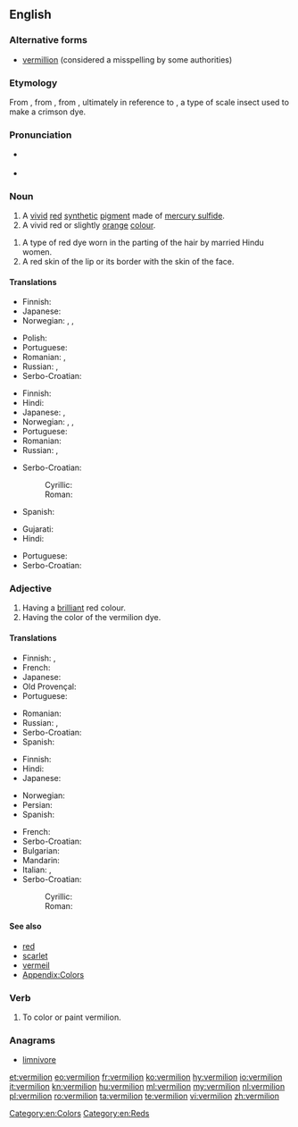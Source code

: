 ==English==

===Alternative forms===
* [[vermillion]] (considered a misspelling by some authorities)

===Etymology===
From {{etyl|fr|en}} {{term|vermeil||vermilion|lang=fr}}, from {{etyl|la|en}} {{term|lang=la|vermiculus||little worm}}, from {{term|lang=la|vermis||worm}}, ultimately in reference to {{taxlink|Kermes vermilio|species|noshow=1}}, a type of scale insect used to make a crimson dye.

===Pronunciation===
* {{a|UK}} {{IPA|/vɜː(ɹ)ˈmɪl.jən/|lang=en}}
* {{rhymes|ɪljən|lang=en}}

===Noun===
{{en-noun}}

# A [[vivid]] [[red]] [[synthetic]] [[pigment]] made of [[mercury sulfide]].
# A vivid red or slightly [[orange]] [[colour]].
#: {{color panel|E34234}}
{{quote-Fanny Hill|part=3
|I, struggling faintly, could not help feeling what I could not grasp, a column of the whitest ivory, beautifully streak'd with blue veins, and carrying, fully uncapt, a head of the liveliest '''vermilion'''}}
# A type of red dye worn in the parting of the hair by married Hindu women.
# A red skin of the lip or its border with the skin of the face.

====Translations====
{{trans-top|pigment}}
* Finnish: {{t|fi|sinooperipunainen}}
* Japanese: {{t+|ja|朱|tr=しゅ, shu}}
* Norwegian: {{t+|no|sinober|m}}, {{t|no|sinoberrødt|n}}, {{t|no|vermilion|m}}
{{trans-mid}}
* Polish: {{t+|pl|cynober|m}}
* Portuguese: {{t|pt|vermelhão|m}}
* Romanian: {{t+|ro|vermillon|n}}, {{t+|ro|cinabru|n}}
* Russian: {{t+|ru|вермильон|m|tr=vermilʹón|sc=Cyrl}}, {{t+|ru|киноварь|f|tr=kínovarʹ|sc=Cyrl}}
* Serbo-Croatian: {{t+|sh|cinober}}
{{trans-bottom}}

{{trans-top|colour}}
* Finnish: {{t|fi|sinooperinpunainen}}
* Hindi: {{t-check|hi|[[लाल]] [[रंग]]|tr=lāl rang|sc=Deva}} {{attention|hi|2=was "[[लाल]] [[रंग]]" - assumed sum-of-parts; if an idiom, remove the wikilinks to the individual words. see [[User:Kephir/gadgets/xte#Translation_fixing]]}}
* Japanese: {{t+|ja|朱|tr=しゅ, shu}}, {{t+|ja|朱色|tr=しゅいろ, shuiro}}
* Norwegian: {{t+|no|sinober|m}}, {{t|no|sinoberrødt|n}}, {{t|no|vermilion|m}}
* Portuguese: {{t|pt|vermelhão|m}}
* Romanian: {{t+|ro|vermillon}}
* Russian: {{t+|ru|ярко-красный|m|tr=járko-krásnyj|sc=Cyrl}} {{qualifier|цвет}}, {{t+|ru|алый|m|tr=ályj|sc=Cyrl}} {{qualifier|цвет}}
{{trans-mid}}
* Serbo-Croatian:
*: Cyrillic: {{t|sh|румена|f|sc=Cyrl}}
*: Roman: {{t|sh|rumena|f}}
* Spanish: {{t+|es|bermellón}}
{{trans-bottom}}

{{trans-top|dye}}
* Gujarati: {{t|gu|સિંદૂર|tr=sindūr}}
* Hindi: {{t|hi|सिंदूर|tr=sindūr}}
{{trans-mid}}
* Portuguese: {{t|pt|vermelhão|m}}
* Serbo-Croatian: {{t+|sh|cinober}}
{{trans-bottom}}

===Adjective===
{{en-adj}}

# Having a [[brilliant]] red colour.
# Having the color of the vermilion dye.

====Translations====
{{trans-top|having a brilliant red colour}}
* Finnish: {{t+|fi|tulipunainen}}, {{t+|fi|kirkkaanpunainen}}
* French: {{t+|fr|vermeil}}
* Japanese: {{t+|ja|赤い|tr=あかい, akai}}
* Old Provençal: {{t|pro|vermelh}}
* Portuguese: {{t+|pt|vermelhão}}
{{trans-mid}}
* Romanian: {{t|ro|vermeil}}
* Russian: {{t+|ru|ярко-красный|tr=járko-krásnyj|sc=Cyrl}}, {{t+|ru|алый|tr=ályj|sc=Cyrl}}
* Serbo-Croatian: {{t|sh|boje cinobera}}
* Spanish: {{t+|es|bermejo}}
{{trans-bottom}}

{{trans-top|having the color of vermilion dye}}
* Finnish: {{t|fi|sinooperinpunainen}}
* Hindi: {{t|hi|सिंदूरी|tr=sindūrī}}
* Japanese: {{t+|ja|朱色|tr=しゅいろ, shuiro}}
{{trans-mid}}
* Norwegian: {{t|no|sinoberrød}}
* Persian: {{t+|fa|شنگرف|tr=shangarf}}
* Spanish: {{t+|es|bermejo}}
{{trans-bottom}}

{{checktrans-top}}
<!-- These look like nouns, and this is Adjective section -->
* French: {{t+check|fr|vermillon|m}}
* Serbo-Croatian: {{t-check|sh|rumen|m}}
* Bulgarian: {{t-check|bg|ален|sc=Cyrl}}
* Mandarin: {{t-check|cmn|朱|tr=zhū|sc=Hani}}
* Italian: {{t+check|it|vermiglio|m}}, {{t-check|it|vermiglione|m}}
* Serbo-Croatian:
*: Cyrillic: {{t-check|sh|румен|m|sc=Cyrl}}
*: Roman: {{t-check|sh|rumen|m}}
{{trans-bottom}}

====See also====
* [[red]]
* [[scarlet]]
* [[vermeil]]
* [[Appendix:Colors]]

===Verb===
{{en-verb}}

# {{context|transitive|lang=en}} To color or paint vermilion.

===Anagrams===
* [[limnivore#English|limnivore]]

[[Category:en:Colors]]
[[Category:en:Reds]]

[[et:vermilion]]
[[eo:vermilion]]
[[fr:vermilion]]
[[ko:vermilion]]
[[hy:vermilion]]
[[io:vermilion]]
[[it:vermilion]]
[[kn:vermilion]]
[[hu:vermilion]]
[[ml:vermilion]]
[[my:vermilion]]
[[nl:vermilion]]
[[pl:vermilion]]
[[ro:vermilion]]
[[ta:vermilion]]
[[te:vermilion]]
[[vi:vermilion]]
[[zh:vermilion]]